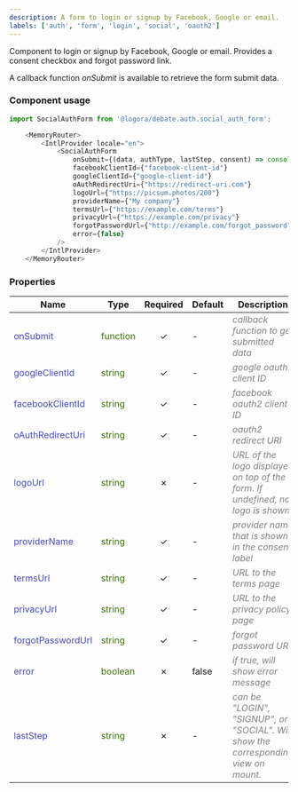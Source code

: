 ```yaml
---
description: A form to login or signup by Facebook, Google or email.
labels: ['auth', 'form', 'login', 'social', 'oauth2']
---
```



Component to login or signup by Facebook, Google or email. Provides a consent checkbox and forgot password link.

A callback function _onSubmit_ is available to retrieve the form submit data.

### Component usage
```js
import SocialAuthForm from '@logora/debate.auth.social_auth_form';
```
```js
    <MemoryRouter>
        <IntlProvider locale="en">
            <SocialAuthForm 
                onSubmit={(data, authType, lastStep, consent) => console.log(data) }
                facebookClientId={"facebook-client-id"}
                googleClientId={"google-client-id"}
                oAuthRedirectUri={"https://redirect-uri.com"} 
                logoUrl={"https://picsum.photos/200"}
                providerName={"My company"}
                termsUrl={"https://example.com/terms"}
                privacyUrl={"https://example.com/privacy"}
                forgotPasswordUrl={"http://example.com/forgot_password"} 
                error={false}
            />
        </IntlProvider>
    </MemoryRouter>
```

### Properties
| **Name**      | **Type** | **Required** | **Default** | **Description** |
| ----------- | ----------- | :-----------: | ----------- | ----------- |
| <font color='#4646c6'>onSubmit</font> | <font color="#397300">function</font> | &check; | - | <font color="grey">*callback function to get submitted data*</font> |
| <font color='#4646c6'>googleClientId</font> | <font color="#397300">string</font> | &check; | - | <font color="grey">*google oauth2 client ID*</font> |
| <font color='#4646c6'>facebookClientId</font> | <font color="#397300">string</font> | &check; | - | <font color="grey">*facebook oauth2 client ID*</font> |
| <font color='#4646c6'>oAuthRedirectUri</font> | <font color="#397300">string</font> | &check; | - | <font color="grey">*oauth2 redirect URI*</font> |
| <font color='#4646c6'>logoUrl</font> | <font color="#397300">string</font> | &cross; | - | <font color="grey">*URL of the logo displayed on top of the form. If undefined, no logo is shown*</font> |
| <font color='#4646c6'>providerName</font> | <font color="#397300">string</font> | &check; | - | <font color="grey">*provider name that is shown in the consent label*</font> |
| <font color='#4646c6'>termsUrl</font> | <font color="#397300">string</font> | &check; | - | <font color="grey">*URL to the terms page*</font> |
| <font color='#4646c6'>privacyUrl</font> | <font color="#397300">string</font> | &check; | - | <font color="grey">*URL to the privacy policy page*</font> |
| <font color='#4646c6'>forgotPasswordUrl</font> | <font color="#397300">string</font> | &check; | - | <font color="grey">*forgot password URL*</font> |
| <font color='#4646c6'>error</font> | <font color="#397300">boolean</font> | &cross; | false | <font color="grey">*if true, will show error message*</font> |
| <font color='#4646c6'>lastStep</font> | <font color="#397300">string</font> | &cross; | - | <font color="grey">*can be "LOGIN", "SIGNUP", or "SOCIAL". Will show the corresponding view on mount.*</font> |